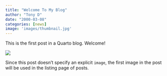 ```yaml
---
title: "Welcome To My Blog"
author: "Tony D"
date: "2000-03-08"
categories: [news]
image: 'images/thumbnail.jpg'
---
```


This is the first post in a Quarto blog. Welcome!

![](images/thumbnail.jpg)

Since this post doesn't specify an explicit `image`, the first image in the post will be used in the listing page of posts.
